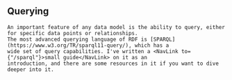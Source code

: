 
<Content>
    <h2 className="subtitle">Querying</h2>

    An important feature of any data model is the ability to query, either for specific data points or relationships.
    The most advanced querying language of RDF is [SPARQL](https://www.w3.org/TR/sparql11-query/), which has a
    wide set of query capabilities. I've written a <NavLink to={"/sparql"}>small guide</NavLink> on it as an
    introduction, and there are some resources in it if you want to dive deeper into it.
</Content>